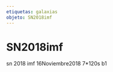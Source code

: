 ```yaml
---
etiquetas: galaxias
objeto: SN2018imf
---
```


# SN2018imf

<Imagen
  src="registro/sn2018-imf_20181116_1_sn-2018imf_20181116_gjcb.jpg"
  fecha="20181116"
/>

sn 2018 imf 16Noviembre2018 7*120s b1